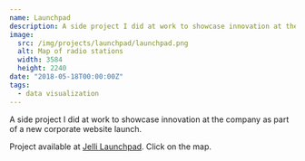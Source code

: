 ```yaml
---
name: Launchpad
description: A side project I did at work to showcase innovation at the company as part of a new corporate website launch.
image:
  src: /img/projects/launchpad/launchpad.png
  alt: Map of radio stations
  width: 3584
  height: 2240
date: "2018-05-18T00:00:00Z"
tags:
  - data visualization
---
```


A side project I did at work to showcase innovation at the company as part of a new corporate website launch.

Project available at [Jelli Launchpad](https://www.jelli.com/launchpad/). Click on the map.
